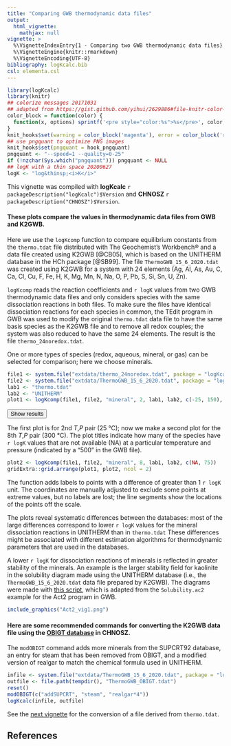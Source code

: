 ```yaml
---
title: "Comparing GWB thermodynamic data files"
output:
  html_vignette:
    mathjax: null
vignette: >
  %\VignetteIndexEntry{1 - Comparing two GWB thermodynamic data files}
  %\VignetteEngine{knitr::rmarkdown}
  %\VignetteEncoding{UTF-8}
bibliography: logKcalc.bib
csl: elementa.csl
---
```


<!-- https://gomakethings.com/how-to-break-an-image-out-of-its-parent-container-with-css/ -->
<style>
@media (min-width: 700px) {
  .full-width {
    left: 50%;
    margin-left: -50vw;
    margin-right: -50vw;
    max-width: 100vw;
    position: relative;
    right: 50%;
    width: 100vw;
  }
}
@media (min-width: 1020px) {
  .full-width {
    left: 50vw; /* fallback if needed */
    left: calc(50vw - 160px);
    width: 1000px;
    position: relative;
    background-color: #9ecff7;
    padding:10px;
  }
}
</style>
<script>
function myFunction() {
  // https://www.w3schools.com/howto/howto_js_toggle_hide_show.asp
  var x = document.getElementById("myDIV");
  if (x.style.display === "none") {
    x.style.display = "block";
  } else {
    x.style.display = "none";
  }
  // https://stackoverflow.com/questions/10671174/changing-button-text-onclick
  // https://stackoverflow.com/questions/7035842/how-to-change-the-buttons-text-using-javascript
  var elem = document.getElementById("myButton");
  if (elem.innerText=="Hide results") elem.innerText = "Show results";
  else elem.innerText = "Hide results";
}
function myFunction2() {
  // https://www.w3schools.com/howto/howto_js_toggle_hide_show.asp
  var x = document.getElementById("myDIV2");
  if (x.style.display === "none") {
    x.style.display = "block";
  } else {
    x.style.display = "none";
  }
  // https://stackoverflow.com/questions/10671174/changing-button-text-onclick
  // https://stackoverflow.com/questions/7035842/how-to-change-the-buttons-text-using-javascript
  var elem = document.getElementById("myButton2");
  if (elem.innerText=="Hide results") elem.innerText = "Show results";
  else elem.innerText = "Hide results";
}
</script>

```r
library(logKcalc)
library(knitr)
## colorize messages 20171031
## adapted from https://gist.github.com/yihui/2629886#file-knitr-color-msg-rnw
color_block = function(color) {
  function(x, options) sprintf('<pre style="color:%s">%s</pre>', color, x)
}
knit_hooks$set(warning = color_block('magenta'), error = color_block('red'), message = color_block('blue'))
## use pngquant to optimize PNG images
knit_hooks$set(pngquant = hook_pngquant)
pngquant <- "--speed=1 --quality=0-25"
if (!nzchar(Sys.which("pngquant"))) pngquant <- NULL 
## logK with a thin space 20200627
logK <- "log&thinsp;<i>K</i>"
```

This vignette was compiled with **logKcalc** `r packageDescription("logKcalc")$Version` and **CHNOSZ** `r packageDescription("CHNOSZ")$Version`.

#### These plots compare the \logK values in thermodynamic data files from GWB and K2GWB.

Here we use the `logKcomp` function to compare equilibrium constants from the `thermo.tdat` file distributed with The Geochemist's Workbench® and a data file created using K2GWB [@CB05], which is based on the UNITHERM database in the HCh package [@SB99].
The file `ThermoGWB_15_6_2020.tdat` was created using K2GWB for a system with 24 elements (Ag, Al, As, Au, C, Ca, Cl, Cu, F, Fe, H, K, Mg, Mn, N, Na, O, P, Pb, S, Si, Sn, U, Zn).

`logKcomp` reads the reaction coefficients and `r logK` values from two GWB thermodynamic data files and only considers species with the same dissociation reactions in both files.
To make sure the files have identical dissociation reactions for each species in common, the TEdit program in GWB was used to modify the original `thermo.tdat` data file to have the same basis species as the K2GWB file and to remove all redox couples; the system was also reduced to have the same 24 elements.
The result is the file `thermo_24noredox.tdat`.

One or more types of species (redox, aqueous, mineral, or gas) can be selected for comparison; here we choose minerals.

```r
file1 <- system.file("extdata/thermo_24noredox.tdat", package = "logKcalc")
file2 <- system.file("extdata/ThermoGWB_15_6_2020.tdat", package = "logKcalc")
lab1 <- "thermo.tdat"
lab2 <- "UNITHERM"
plot1 <- logKcomp(file1, file2, "mineral", 2, lab1, lab2, c(-25, 150), c(-7, 5))
```

<button id="myButton" onclick="myFunction()">Show results</button>
<div id="myDIV" style="display: none">
```r
```
</div>

The first plot is for 2nd *T*,*P* pair (25 °C); now we make a second plot for the 8th *T*,*P* pair (300 °C).
The plot titles indicate how many of the species have `r logK` values that are not available (NA) at a particular temperature and pressure (indicated by a "500" in the GWB file).

```r
plot2 <- logKcomp(file1, file2, "mineral", 8, lab1, lab2, c(NA, 75))
gridExtra::grid.arrange(plot1, plot2, ncol = 2)
```

The function adds labels to points with a difference of greater than 1 `r logK` unit.
The coordinates are manually adjusted to exclude some points at extreme values, but no labels are lost; the line segments show the locations of the points off the scale.

The plots reveal systematic differences between the databases: most of the large differences correspond to lower `r logK` values for the mineral dissociation reactions in UNITHERM than in `thermo.tdat`
These differences might be associated with different estimation algorithms for thermodynamic parameters that are used in the databases.

A lower `r logK` for dissociation reactions of minerals is reflected in greater stability of the minerals.
An example is the larger stability field for kaolinite in the solubility diagram made using the UNITHERM database (i.e., the `ThermoGWB_15_6_2020.tdat` data file prepared by K2GWB).
The diagrams were made with [this script](Solubility100.ac2), which is adapted from the `Solubility.ac2` example for the Act2 program in GWB.

```r
include_graphics("Act2_vig1.png")
```

#### Here are some recommended commands for converting the K2GWB data file using the [OBIGT database](../../CHNOSZ/doc/OBIGT.html) in CHNOSZ.

The `modOBIGT` command adds more minerals from the SUPCRT92 database, an entry for steam that has been removed from OBIGT, and a modified version of realgar to match the chemical formula used in UNITHERM.

```r
infile <- system.file("extdata/ThermoGWB_15_6_2020.tdat", package = "logKcalc")
outfile <- file.path(tempdir(), "ThermoGWB_OBIGT.tdat")
reset()
modOBIGT(c("addSUPCRT", "steam", "realgar*4"))
logKcalc(infile, outfile)
```

See the [next vignette](vig2.html) for the conversion of a file derived from `thermo.tdat`.

## References
